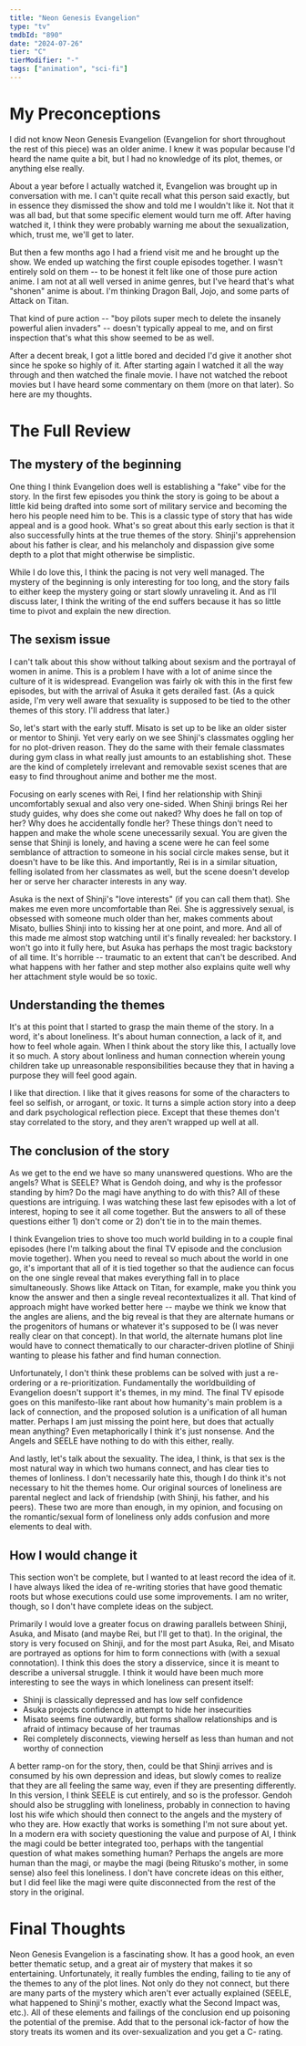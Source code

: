 ```yaml
---
title: "Neon Genesis Evangelion"
type: "tv"
tmdbId: "890"
date: "2024-07-26"
tier: "C"
tierModifier: "-"
tags: ["animation", "sci-fi"]
---
```


# My Preconceptions
I did not know Neon Genesis Evangelion (Evangelion for short throughout the rest of this piece) was an older anime. I knew it was popular because I'd heard the name quite a bit, but I had no knowledge of its plot, themes, or anything else really.

About a year before I actually watched it, Evangelion was brought up in conversation with me. I can't quite recall what this person said exactly, but in essence they dismissed the show and told me I wouldn't like it. Not that it was all bad, but that some specific element would turn me off. After having watched it, I think they were probably warning me about the sexualization, which, trust me, we'll get to later.

But then a few months ago I had a friend visit me and he brought up the show. We ended up watching the first couple episodes together. I wasn't entirely sold on them -- to be honest it felt like one of those pure action anime. I am not at all well versed in anime genres, but I've heard that's what "shonen" anime is about. I'm thinking Dragon Ball, Jojo, and some parts of Attack on Titan.

That kind of pure action -- "boy pilots super mech to delete the insanely powerful alien invaders" -- doesn't typically appeal to me, and on first inspection that's what this show seemed to be as well.

After a decent break, I got a little bored and decided I'd give it another shot since he spoke so highly of it. After starting again I watched it all the way through and then watched the finale movie. I have not watched the reboot movies but I have heard some commentary on them (more on that later). So here are my thoughts.

# The Full Review
## The mystery of the beginning
One thing I think Evangelion does well is establishing a "fake" vibe for the story. In the first few episodes you think the story is going to be about a little kid being drafted into some sort of military service and becoming the hero his people need him to be. This is a classic type of story that has wide appeal and is a good hook. What's so great about this early section is that it also successfully hints at the true themes of the story. Shinji's apprehension about his father is clear, and his melancholy and dispassion give some depth to a plot that might otherwise be simplistic.

While I do love this, I think the pacing is not very well managed. The mystery of the beginning is only interesting for too long, and the story fails to either keep the mystery going or start slowly unraveling it. And as I'll discuss later, I think the writing of the end suffers because it has so little time to pivot and explain the new direction.

## The sexism issue
I can't talk about this show without talking about sexism and the portrayal of women in anime. This is a problem I have with a lot of anime since the culture of it is widespread. Evangelion was fairly ok with this in the first few episodes, but with the arrival of Asuka it gets derailed fast. (As a quick aside, I'm very well aware that sexuality is supposed to be tied to the other themes of this story. I'll address that later.)

So, let's start with the early stuff. Misato is set up to be like an older sister or mentor to Shinji. Yet very early on we see Shinji's classmates oggling her for no plot-driven reason. They do the same with their female classmates during gym class in what really just amounts to an establishing shot. These are the kind of completely irrelevant and removable sexist scenes that are easy to find throughout anime and bother me the most.

Focusing on early scenes with Rei, I find her relationship with Shinji uncomfortably sexual and also very one-sided. When Shinji brings Rei her study guides, why does she come out naked? Why does he fall on top of her? Why does he accidentally fondle her? These things don't need to happen and make the whole scene unecessarily sexual. You are given the sense that Shinji is lonely, and having a scene were he can feel some semblance of attraction to someone in his social circle makes sense, but it doesn't have to be like this. And importantly, Rei is in a similar situation, felling isolated from her classmates as well, but the scene doesn't develop her or serve her character interests in any way.

Asuka is the next of Shinji's "love interests" (if you can call them that). She makes me even more uncomfortable than Rei. She is aggressively sexual, is obsessed with someone much older than her, makes comments about Misato, bullies Shinji into to kissing her at one point, and more. And all of this made me almost stop watching until it's finally revealed: her backstory. I won't go into it fully here, but Asuka has perhaps the most tragic backstory of all time. It's horrible -- traumatic to an extent that can't be described. And what happens with her father and step mother also explains quite well why her attachment style would be so toxic.

## Understanding the themes
It's at this point that I started to grasp the main theme of the story. In a word, it's about loneliness. It's about human connection, a lack of it, and how to feel whole again. When I think about the story like this, I actually love it so much. A story about lonliness and human connection wherein young children take up unreasonable responsibilities because they that in having a purpose they will feel good again.

I like that direction. I like that it gives reasons for some of the characters to feel so selfish, or arrogant, or toxic. It turns a simple action story into a deep and dark psychological reflection piece. Except that these themes don't stay correlated to the story, and they aren't wrapped up well at all.

## The conclusion of the story
As we get to the end we have so many unanswered questions. Who are the angels? What is SEELE? What is Gendoh doing, and why is the professor standing by him? Do the magi have anything to do with this? All of these questions are intriguing. I was watching these last few episodes with a lot of interest, hoping to see it all come together. But the answers to all of these questions either 1) don't come or 2) don't tie in to the main themes.

I think Evangelion tries to shove too much world building in to a couple final episodes (here I'm talking about the final TV episode and the conclusion movie together). When you need to reveal so much about the world in one go, it's important that all of it is tied together so that the audience can focus on the one single reveal that makes everything fall in to place simultaneously. Shows like Attack on Titan, for example, make you think you know the answer and then a single reveal recontextualizes it all. That kind of approach might have worked better here -- maybe we think we know that the angles are aliens, and the big reveal is that they are alternate humans or the progenitors of humans or whatever it's supposed to be (I was never really clear on that concept). In that world, the alternate humans plot line would have to connect thematically to our character-driven plotline of Shinji wanting to please his father and find human connection.

Unfortunately, I don't think these problems can be solved with just a re-ordering or a re-prioritization. Fundamentally the worldbuilding of Evangelion doesn't support it's themes, in my mind. The final TV episode goes on this manifesto-like rant about how humanity's main problem is a lack of connection, and the proposed solution is a unification of all human matter. Perhaps I am just missing the point here, but does that actually mean anything? Even metaphorically I think it's just nonsense. And the Angels and SEELE have nothing to do with this either, really.

And lastly, let's talk about the sexuality. The idea, I think, is that sex is the most natural way in which two humans connect, and has clear ties to themes of lonliness. I don't necessarily hate this, though I do think it's not necessary to hit the themes home. Our original sources of loneliness are parental neglect and lack of friendship (with Shinji, his father, and his peers). These two are more than enough, in my opinion, and focusing on the romantic/sexual form of loneliness only adds confusion and more elements to deal with.

## How I would change it
This section won't be complete, but I wanted to at least record the idea of it. I have always liked the idea of re-writing stories that have good thematic roots but whose executions could use some improvements. I am no writer, though, so I don't have complete ideas on the subject.

Primarily I would love a greater focus on drawing parallels between Shinji, Asuka, and Misato (and maybe Rei, but I'll get to that). In the original, the story is very focused on Shinji, and for the most part Asuka, Rei, and Misato are portrayed as options for him to form connections with (with a sexual connotation). I think this does the story a disservice, since it is meant to describe a universal struggle. I think it would have been much more interesting to see the ways in which loneliness can present itself:
- Shinji is classically depressed and has low self confidence
- Asuka projects confidence in attempt to hide her insecurities
- Misato seems fine outwardly, but forms shallow relationships and is afraid of intimacy because of her traumas
- Rei completely disconnects, viewing herself as less than human and not worthy of connection

A better ramp-on for the story, then, could be that Shinji arrives and is consumed by his own depression and ideas, but slowly comes to realize that they are all feeling the same way, even if they are presenting differently. In this version, I think SEELE is cut entirely, and so is the professor. Gendoh should also be struggling with loneliness, probably in connection to having lost his wife which should then connect to the angels and the mystery of who they are. How exactly that works is something I'm not sure about yet. In a modern era with society questioning the value and purpose of AI, I think the magi could be better integrated too, perhaps with the tangential question of what makes something human? Perhaps the angels are more human than the magi, or maybe the magi (being Ritusko's mother, in some sense) also feel this loneliness. I don't have concrete ideas on this either, but I did feel like the magi were quite disconnected from the rest of the story in the original.

# Final Thoughts
Neon Genesis Evangelion is a fascinating show. It has a good hook, an even better thematic setup, and a great air of mystery that makes it so entertaining. Unfortunately, it really fumbles the ending, failing to tie any of the themes to any of the plot lines. Not only do they not connect, but there are many parts of the mystery which aren't ever actually explained (SEELE, what happened to Shinji's mother, exactly what the Second Impact was, etc.). All of these elements and failings of the conclusion end up poisoning the potential of the premise. Add that to the personal ick-factor of how the story treats its women and its over-sexualization and you get a C- rating.